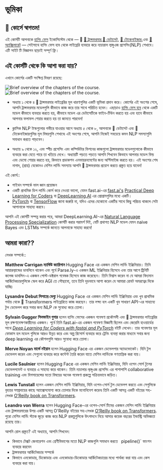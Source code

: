 # ভূমিকা

<CourseFloatingBanner
    chapter={1}
    classNames="absolute z-10 right-0 top-0"
/>

## 🤗 কোর্সে স্বাগতম!

<Youtube id="00GKzGyWFEs" />

এই কোর্সটি আপনাকে [হাগিং ফেস](https://huggingface.co/) ইকোসিস্টেম থেকে — 🤗 
 [🤗 ট্রান্সফরমার](https://github.com/huggingface/transformers),[🤗 ডেটাসেট](https://github.com/huggingface/datasets), [🤗 টোকেনাইজার](https://github.com/huggingface/tokenizers),এবং [🤗 অ্যাক্সিলারেট](https://github.com/huggingface/accelerate) — সেইসাথে হাগিং ফেস হাব থেকে লাইব্রেরি ব্যবহার করে ন্যচারাল ল্যঙ্গুএজ প্রসেসিং(NLP) শেখাবে। এটি সাইট টি বিজ্ঞাপন ছাড়াই সম্পূর্ণ ফ্রি।


## এই কোর্সটি থেকে কি আশা করা যায়?

এখানে কোর্সের একটি সংক্ষিপ্ত বিবরণ রয়েছে:

<div class="flex justify-center">
<img class="block dark:hidden" src="https://huggingface.co/datasets/huggingface-course/documentation-images/resolve/main/en/chapter1/summary.svg" alt="Brief overview of the chapters of the course.">
<img class="hidden dark:block" src="https://huggingface.co/datasets/huggingface-course/documentation-images/resolve/main/en/chapter1/summary-dark.svg" alt="Brief overview of the chapters of the course.">
</div>

- অধ্যায় ১ থেকে ৪ 🤗 ট্রান্সফরমার লাইব্রেরির মূল ধারণাগুলির একটি ভূমিকা প্রদান করে। কোর্সের এই অংশের শেষে, আপনি ট্রান্সফরমার মডেলগুলি কীভাবে কাজ করে তার সাথে পরিচিত হবেন। এছাড়াও [হাগিং ফেস হাব](https://huggingface.co/models) থেকে একটি মডেল কীভাবে ব্যবহার করতে হয়, কীভাবে মডেল এর ডেটাসেটিকে ফাইন-টিউন করতে হয় এবং হাবে কীভাবে আপনার ফলাফল শেয়ার করতে হয় তা জানতে পারবেন!

- ক্লাসিক NLP টাস্কগুলোর গভীরে যাওয়ার আগে অধ্যায় ৫ থেকে ৮, আপনাকে 🤗 ডেটাসেট এবং 🤗 টোকেনাইজারগুলির মূল বিষয়গুলি শেখাবে৷ এই অংশের শেষে, আপনি নিজেই সবচেয়ে কমন NLP সমস্যাগুলি সমাধান করতে পাড়বেন।

- অধ্যায় ৯ থেকে ১২, এবং স্পীচ প্রসেসিং এবং কম্পিউটার ভিশনের কাজগুলো ট্রান্সফরমার মডেলগুলোকে কীভাবে ব্যবহার করা যেতে পারে তা খতিয়ে দেখে। অধ্যায়টি পড়তে পড়তে আপনি শিখবেন কিভাবে আপনার মডেল বিল্ড এবং ডেমো শেয়ার করতে হয়, কিভাবে  প্রডাকশন এনভায়রনমেন্টের জন্য অপ্টিমাইজ করতে হয়। এই অংশের শেষ নাগাদ, (প্রায়) যেকোনও মেশিন লার্নিং সমস্যায় আপনি 🤗 ট্রান্সফরমার প্রয়োগ করতে প্রস্তুত হয়ে যাবেন!


এই কোর্স::

* পাইথন সম্পর্কে ভাল জ্ঞান প্রয়োজন
* একটি প্রাথমিক ডিপ লার্নিং কোর্স করে  নেওয়া ভালো, যেমন fast.ai-এর [fast.ai's](https://www.fast.ai/) [Practical Deep Learning for Coders](https://course.fast.ai/) বা [DeepLearning.AI](https://www.deeplearning.ai/) এর প্রোগ্রামগুলির মধ্যে একটি।
* [PyTorch](https://pytorch.org/) বা [TensorFlow](https://www.tensorflow.org/) জানা জরুরি না, যদিও এদের যেকোনো একটির সাথে কিছু পরিচয় থাকলে সেটা আপানাকে সাহায্য করবে।

আপনি এই কোর্সটি সম্পন্ন করার পরে, আমরা DeepLearning.AI-এর [Natural Language Processing Specialization](https://www.coursera.org/specializations/natural-language-processing?utm_source=deeplearning-ai&utm_medium=institutions&utm_campaign=20211011-nlp-2-hugging_face-page-nlp-refresh) কোর্সটি করার পরামর্শ দিই, যেটি প্রথাগত NLP মডেল যেমন naive Bayes এবং LSTMs সম্পর্কে জানতে আপনাকে সাহায্য করবে!

## আমরা কারা??

লেখক সম্পর্কে::

**Matthew Carrigan ম্যাথিউ ক্যারিগান** Hugging Face এর একজন মেশিন লার্নিং ইঞ্জিনিয়ার। তিনি আয়ারল্যান্ডের ডাবলিনে থাকেন এবং পূর্বে Parse.ly-এ একজন ML ইঞ্জিনিয়ার হিসেবে এবং তার আগে ট্রিনিটি কলেজ ডাবলিন-এ একজন পোস্ট-ডক্টরাল গবেষক হিসেবে কাজ করেছেন। তিনি বিশ্বাস করেন না যে আমরা বিদ্যমান আর্কিটেকচারগুলিকে স্কেল করে AGI তে পৌছাবো, তবে তিনি দৃড়ভাবে আশা করেন যে আমারা রোবট অমরত্বের দিকে যাচ্ছি৷

**Lysandre Debut লিসান্দ্রে ডেব্যু**  Hugging Face এর একজন মেশিন লার্নিং ইঞ্জিনিয়ার এবং খুব প্রাথমিক পর্যায় থেকে 🤗 Transformers লাইব্রেরিতে কাজ করছেন। তার লক্ষ্য হল একটি খুব সাধারণ API-এর সাহায্যে টুল ডেভেলপ করে সবার জন্য NLP কে সুবোধ্য করে তোলা।

**Sylvain Gugger সিলভাইন গুগার** হলেন হাগিং ফেসের একজন গবেষণা প্রকৌশলী এবং 🤗 ট্রান্সফরমার লাইব্রেরির মূল রক্ষণাবেক্ষণকারীদের একজন। পূর্বে তিনি fast.ai-এর একজন গবেষণা বিজ্ঞানী ছিলেন এবং জেরেমি হাওয়ার্ডের সাথে _[Deep Learning for Coders with fastai and PyTorch](https://learning.oreilly.com/library/view/deep-learning-for/9781492045519/)_ বইটি লেখেন। তার গবেষণার মূল ফোকাস হল মডেল গুলিকে আরও উন্নত করে এবং অল্প রিসোর্স ব্যবহার করে ট্রেনিং ব্যবস্থা করার মাধ্যমে সবার জন্য deep learning এর কৌশলগুলি আরও সুবোধ্য করে তোলা।

**Merve Noyan মার্ভে নইয়ান** হলেন  Hugging Face এর একজন ডেভেলপার অ্যাডভোকেট। যিনি টুল ডেভেলপ করেন এবং সেগুলো ব্যবহার করে কন্টেন্ট তৈরি করেন যাতে মেশিন লার্নিংকে গণতান্ত্রিক করা যায়।

**Lucile Saulnier** হলেন Hugging Face এর একজন মেশিন লার্নিং ইঞ্জিনিয়ার, যিনি ওপেন সোর্স টুলের ডেভেলপমেন্ট ও ব্যবহার এ সাহায্য করে থাকেন। তিনি ন্যচালার ল্যঙ্গুএজ প্রসেসিং এর পাশাপাশি collaborative training এবং বিগসায়েন্সের মতো বিষয়ের অনেক গবেষণা প্রকল্পে সক্রিয়ভাবে জড়িত।


**Lewis Tunstall** হলেন একজন মেশিন লার্নিং ইঞ্জিনিয়ার, যিনি ওপেন-সোর্স টুল ডেভেলপ করতে এবং সেগুলিকে বৃহত্তর সম্প্রদায়ের কাছে অ্যাক্সেসযোগ্য করে তোলার দিকে মনোনিবেশ করেন৷ তিনি একটি আসন্ন একটি বইয়ের সহ-লেখক [O’Reilly book on Transformers](https://www.oreilly.com/library/view/natural-language-processing/9781098103231/).


**Leandro von Werra**  হলেন Hugging Face-এর ওপেন-সোর্স টিমের একজন মেশিন লার্নিং ইঞ্জিনিয়ার এবং ট্রান্সফরমারের উপর একটি আসন্ন O'Reilly বইয়ের সহ-লেখক [O’Reilly book on Transformers](https://www.oreilly.com/library/view/natural-language-processing/9781098103231/). পুরো মেশিন লার্নিং স্ট্যাক জুড়ে কাজ করে NLP প্রকল্পগুলিকে উৎপাদনে নিয়ে আসার কয়েক বছরের ইন্ডাস্ট্রি অভিজ্ঞতা রয়েছে তার।


আপনি রোল প্রস্তুত? এই অধ্যায়ে, আপনি শিখবেন:
* কিভাবে টেক্সট জেনারেশন এবং শ্রেণীবিভাগের মতো NLP কাজগুলি সমাধান করতে ` `pipeline()` ফাংশন ব্যবহার করবেন
* ট্রান্সফরমার আর্কিটেকচার সম্পর্কে
* কিভাবে এনকোডার, ডিকোডার এবং এনকোডার-ডিকোডার আর্কিটেকচারের মধ্যে পার্থক্য করা যায় এবং কেস ব্যবহার করা যায়। 
